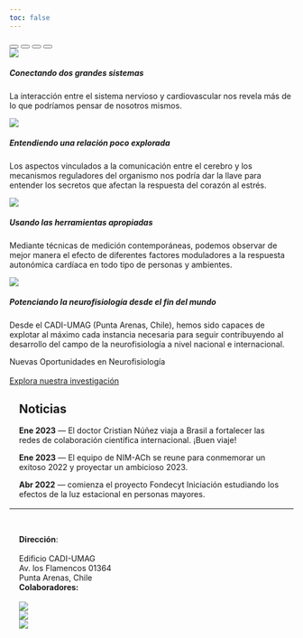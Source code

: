 ```yaml
---
toc: false
---
```


```{=html}
<div id="homeCarousel" class="carousel slide carousel-fade subnavbar-image column-screen" data-bs-ride="carousel">
  <div class="carousel-indicators">
    <button type="button" data-bs-target="#homeCarousel" data-bs-slide-to="0" class="active" aria-current="true" aria-label="Slide 1"></button>
    <button type="button" data-bs-target="#homeCarousel" data-bs-slide-to="1" aria-label="Slide 2"></button>
    <button type="button" data-bs-target="#homeCarousel" data-bs-slide-to="2" aria-label="Slide 3"></button>
    <button type="button" data-bs-target="#homeCarousel" data-bs-slide-to="3" aria-label="Slide 4"></button>
  </div>
  <div class="carousel-inner">
    <div class="carousel-item active">
      <img class="img-carousel" src="images/home/carousel-1.jpeg">
      <div class="carousel-caption d-none d-md-block">
        <h5>Conectando dos grandes sistemas</h5>
        <p>La interacción entre el sistema nervioso y cardiovascular nos 
        revela más de lo que podríamos pensar de nosotros mismos.</p>
      </div>
    </div>
    <div class="carousel-item">
      <img class="img-carousel" src="images/home/carousel-2.jpeg">
      <div class="carousel-caption d-none d-md-block">
        <h5>Entendiendo una relación poco explorada</h5>
        <p>Los aspectos vinculados a la comunicación entre el cerebro y 
        los mecanismos reguladores del organismo nos podría dar la llave
        para entender los secretos que afectan la respuesta del corazón
        al estrés.</p>
      </div>
    </div>
    <div class="carousel-item">
      <img class="img-carousel" src="images/home/carousel-3.jpeg">
      <div class="carousel-caption d-none d-md-block">
        <h5>Usando las herramientas apropiadas</h5>
        <p>Mediante técnicas de medición contemporáneas, podemos observar
        de mejor manera el efecto de diferentes factores moduladores a la
        respuesta autonómica cardíaca en todo tipo de personas y ambientes.</p>
      </div>
    </div>
    <div class="carousel-item">
      <img class="img-carousel" src="images/home/carousel-4.jpeg">
      <div class="carousel-caption d-none d-md-block">
        <h5>Potenciando la neurofisiología desde el fin del mundo</h5>
        <p>Desde el CADI-UMAG (Punta Arenas, Chile), hemos sido capaces
        de explotar al máximo cada instancia necesaria para seguir contribuyendo
        al desarrollo del campo de la neurofisiología a nivel nacional e
        internacional.</p>
      </div>
    </div>
  </div>
  <div class="text-light position-absolute top-50 translate-middle-y px-5" style="z-index:5;">
    <div class="display-5">Nuevas Oportunidades en Neurofisiología</div>
    <br>
    <a class="btn btn-light" href="investigacion.html" role="button">Explora nuestra investigación</a>
  </div>
</div> 
```

<!--- Como todavía no está listo, no lo incluimos
```{=html}
<div class="dei-home">
  <hr class="column-screen-inset">
  <button class="btn btn-primary my-4" href="#" style="margin-left: 17px !important; margin-right: 17px !important;">
    Descubre acerca de nuestros esfuerzos por la diversidad, equidad e inclusión
  </button>
  <hr class="column-screen-inset">
</div>
```
--->

:::: {.grid .column-screen-inset style="--bs-columns: 6; margin-left: 17px !important; margin-right: 17px !important; margin-bottom: 17px !important;"}
::: g-col-6
# Noticias
:::

::: {.g-col-6 .g-col-sm-4 .g-start-sm-2}
**Ene 2023** --- El doctor Cristian Núñez viaja a Brasil a fortalecer las redes de colaboración científica internacional. ¡Buen viaje!

**Ene 2023** --- El equipo de NIM-ACh se reune para conmemorar un exitoso 2022 y proyectar un ambicioso 2023.

**Abr 2022** --- comienza el proyecto Fondecyt Iniciación estudiando los efectos de la luz estacional en personas mayores.
:::
::::

<hr class="column-screen-inset">

<br>

```{=html}
<div class="grid column-screen-inset" style="--bs-columns: 4; margin-left: 17px !important; margin-right: 17px !important;">
  <div class="g-col-4 g-col-md-1">
    <div>
    <strong>Dirección</strong>:<br>
    <br>
    Edificio CADI-UMAG<br>
    Av. los Flamencos 01364<br>
    Punta Arenas, Chile<br>
    </div>
  </div>
  
  <div class="g-col-4 g-col-md-3">
  <strong>Colaboradores:</strong>
  <br>
  <br>
    <div class="grid justify-content-center mx-auto gap-2" style="--bs-columns: 12; --bs-rows: 2;">
      <div class="g-col-12 g-col-sm-4 my-auto mx-auto">
        <img src="images/partners/mediantar.png" style="max-height: 8em; width: auto;">
      </div>
      
      <div class="g-col-12 g-col-sm-4 my-auto mx-auto">
        <img src="images/partners/habitat.png" style="max-height: 8em; width: auto;">
      </div>
      
      <div class="g-col-12 g-col-sm-4 my-auto mx-auto">
        <img src="images/partners/cies.png" style="max-height: 8em; width: auto;">
      </div>
    </div>
  </div>
</div>
```
